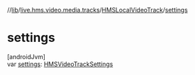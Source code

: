 //[lib](/api-reference/android/v2/home/content)/[live.hms.video.media.tracks](../index)/[HMSLocalVideoTrack](index)/[settings](settings)

# settings

[androidJvm]\
var [settings](settings): [HMSVideoTrackSettings](../../live.hms.video.media.settings/-h-m-s-video-track-settings/index)
